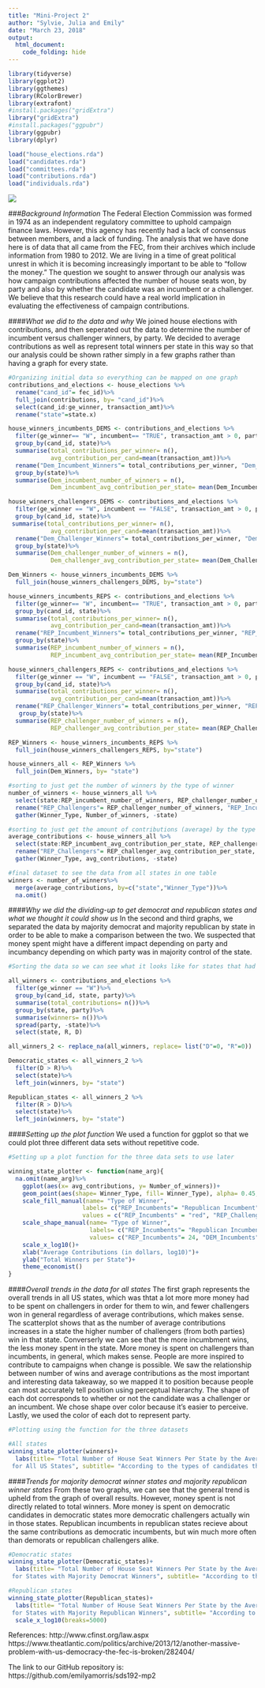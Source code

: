 ```yaml
---
title: "Mini-Project 2"
author: "Sylvie, Julia and Emily"
date: "March 23, 2018"
output: 
  html_document:
    code_folding: hide
---
```

```r
library(tidyverse)
library(ggplot2)
library(ggthemes)
library(RColorBrewer)
library(extrafont)
#install.packages("gridExtra")
library("gridExtra")
#install.packages("ggpubr")
library(ggpubr)
library(dplyr)
```

```r
load("house_elections.rda")
load("candidates.rda")
load("committees.rda")
load("contributions.rda")
load("individuals.rda")
```

![](https://www.occupy.com/sites/default/files/styles/slide_narrow/public/field/image/08superpac1-articlelarge-v2_0.jpg?itok=DObl1z0M)

###*Background Information*
The Federal Election Commission was formed in 1974 as an independent regulatory committee to uphold campaign finance laws. However, this agency has recently had a lack of consensus between members, and a lack of funding. The analysis that we have done here is of data that all came from the FEC, from their archives which include information from 1980 to 2012. We are living in a time of great political unrest in which it is becoming increasingly important to be able to "follow the money." The question we sought to answer through our analysis was how campaign contributions affected the number of house seats won, by party and also by whether the candidate was an incumbent or a challenger. We believe that this research could have a real world implication in evaluating the effectiveness of campaign contributions. 

####*What we did to the data and why*
We joined house elections with contributions, and then seperated out the data to determine the number of incumbent versus challenger winners, by party. We decided to average contributions as well as represent total winners per state in this way so that our analysis could be shown rather simply in a few graphs rather than having a graph for every state. 
```r
#Organizing initial data so everything can be mapped on one graph
contributions_and_elections <- house_elections %>%
  rename("cand_id"= fec_id)%>%
  full_join(contributions, by= "cand_id")%>%
  select(cand_id:ge_winner, transaction_amt)%>%
  rename("state"=state.x)

house_winners_incumbents_DEMS <- contributions_and_elections %>%
  filter(ge_winner== "W", incumbent== "TRUE", transaction_amt > 0, party== "D")%>%
  group_by(cand_id, state)%>%
  summarise(total_contributions_per_winner= n(),
            avg_contribution_per_cand=mean(transaction_amt))%>%
  rename("Dem_Incumbent_Winners"= total_contributions_per_winner, "Dem_Incumbent_Contribution"= avg_contribution_per_cand)%>%
  group_by(state)%>%
  summarise(Dem_incumbent_number_of_winners = n(),
            Dem_incumbent_avg_contribution_per_state= mean(Dem_Incumbent_Contribution))

house_winners_challengers_DEMS <- contributions_and_elections %>%
  filter(ge_winner == "W", incumbent == "FALSE", transaction_amt > 0, party== "D")%>%
  group_by(cand_id, state)%>%
 summarise(total_contributions_per_winner= n(),
            avg_contribution_per_cand=mean(transaction_amt))%>%
  rename("Dem_Challenger_Winners"= total_contributions_per_winner, "Dem_Challenger_Contributions"= avg_contribution_per_cand)%>%
  group_by(state)%>%
  summarise(Dem_challenger_number_of_winners = n(),
            Dem_challenger_avg_contribution_per_state= mean(Dem_Challenger_Contributions))

Dem_Winners <- house_winners_incumbents_DEMS %>%
  full_join(house_winners_challengers_DEMS, by="state")

house_winners_incumbents_REPS <- contributions_and_elections %>%
  filter(ge_winner== "W", incumbent== "TRUE", transaction_amt > 0, party== "R")%>%
  group_by(cand_id, state)%>%
  summarise(total_contributions_per_winner= n(),
            avg_contribution_per_cand=mean(transaction_amt))%>%
  rename("REP_Incumbent_Winners"= total_contributions_per_winner, "REP_Incumbent_Contribution"= avg_contribution_per_cand)%>%
  group_by(state)%>%
  summarise(REP_incumbent_number_of_winners = n(),
            REP_incumbent_avg_contribution_per_state= mean(REP_Incumbent_Contribution))

house_winners_challengers_REPS <- contributions_and_elections %>%
  filter(ge_winner == "W", incumbent == "FALSE", transaction_amt > 0, party== "R")%>%
  group_by(cand_id, state)%>%
  summarise(total_contributions_per_winner= n(),
            avg_contribution_per_cand=mean(transaction_amt))%>%
  rename("REP_Challenger_Winners"= total_contributions_per_winner, "REP_Challenger_Contribution"= avg_contribution_per_cand)%>%
   group_by(state)%>%
  summarise(REP_challenger_number_of_winners = n(),
            REP_challenger_avg_contribution_per_state= mean(REP_Challenger_Contribution))

REP_Winners <- house_winners_incumbents_REPS %>%
  full_join(house_winners_challengers_REPS, by="state")

house_winners_all <- REP_Winners %>%
  full_join(Dem_Winners, by= "state")
```

```r
#sorting to just get the number of winners by the type of winner
number_of_winners <- house_winners_all %>%
  select(state:REP_incumbent_number_of_winners, REP_challenger_number_of_winners, Dem_incumbent_number_of_winners, Dem_challenger_number_of_winners)%>%
  rename("REP_Challengers"= REP_challenger_number_of_winners, "REP_Incumbents"= REP_incumbent_number_of_winners,"DEM_Challengers"= Dem_challenger_number_of_winners, "DEM_Incumbents"= Dem_incumbent_number_of_winners)%>%
  gather(Winner_Type, Number_of_winners, -state)
```

```r
#sorting to just get the amount of contributions (average) by the type of winner
average_contributions <- house_winners_all %>%
  select(state:REP_incumbent_avg_contribution_per_state, REP_challenger_avg_contribution_per_state, Dem_incumbent_avg_contribution_per_state, Dem_challenger_avg_contribution_per_state)%>%
  rename("REP_Challengers"= REP_challenger_avg_contribution_per_state, "REP_Incumbents"= REP_incumbent_avg_contribution_per_state,"DEM_Challengers"= Dem_challenger_avg_contribution_per_state, "DEM_Incumbents"= Dem_incumbent_avg_contribution_per_state)%>%
  gather(Winner_Type, avg_contributions, -state)
```

```r
#final dataset to see the data from all states in one table
winners <- number_of_winners%>%
  merge(average_contributions, by=c("state","Winner_Type"))%>%
  na.omit()
```

####*Why we did the dividing-up to get democrat and republican states and what we thought it could show us*
In the second and third graphs, we separated the data by majority democrat and majority republican by state in order to be able to make a comparison between the two. We suspected that money spent might have a different impact depending on party and incumbancy depending on which party was in majority control of the state. 

```r
#Sorting the data so we can see what it looks like for states that had either more democratic or more republican winners

all_winners <- contributions_and_elections %>%
  filter(ge_winner == "W")%>%
  group_by(cand_id, state, party)%>%
  summarise(total_contributions= n())%>%
  group_by(state, party)%>%
  summarise(winners= n())%>%
  spread(party, -state)%>%
  select(state, R, D)

all_winners_2 <- replace_na(all_winners, replace= list("D"=0, "R"=0))

Democratic_states <- all_winners_2 %>%
  filter(D > R)%>%
  select(state)%>%
  left_join(winners, by= "state")

Republican_states <- all_winners_2 %>%
  filter(R > D)%>%
  select(state)%>%
  left_join(winners, by= "state")
```

####*Setting up the plot function*
We used a function for ggplot so that we could plot three different data sets without repetitive code.
```r
#Setting up a plot function for the three data sets to use later

winning_state_plotter <- function(name_arg){
  na.omit(name_arg)%>%
    ggplot(aes(x= avg_contributions, y= Number_of_winners))+
    geom_point(aes(shape= Winner_Type, fill= Winner_Type), alpha= 0.45, size= 3)+
    scale_fill_manual(name= "Type of Winner", 
                     labels= c("REP_Incumbents"= "Republican Incumbent", "REP_Challengers"="Republican Challengers", "DEM_Incumbents"= "Democratic Incumbents", "DEM_Challengers"="Democratic Challengers", "NA"=" "),
                     values = c("REP_Incumbents" = "red", "REP_Challengers" = "red", "DEM_Incumbents"="darkblue", "DEM_Challengers"= "darkblue"))+
    scale_shape_manual(name= "Type of Winner", 
                       labels= c("REP_Incumbents"= "Republican Incumbent", "REP_Challengers"="Republican Challengers", "DEM_Incumbents"= "Democratic Incumbents", "DEM_Challengers"="Democratic Challengers", "NA"=" "),
                       values= c("REP_Incumbents"= 24, "DEM_Incumbents"=24, "REP_Challengers"= 21, "DEM_Challengers"=21))+
    scale_x_log10()+
    xlab("Average Contributions (in dollars, log10)")+
    ylab("Total Winners per State")+
    theme_economist()
}


```

####*Overall trends in the data for all states*
The first graph represents the overall trends in all US states, which was thtat a lot more more money had to be spent on challengers in order for them to win, and fewer challengers won in general regardless of average contributions, which makes sense. The scatterplot shows that as the number of average contributions increases in a state the higher number of challengers (from both parties) win in that state. Converserly we can see that the more incumbment wins, the less money spent in the state. More money is spent on challengers than incumbents, in general, which makes sense. People are more inspired to contribute to campaigns when change is possible. We saw the relationship between number of wins and average contributions as the most important and interesting data takeaway, so we mapped it to position because people can most accurately tell position using perceptual hierarchy. The shape of each dot corresponds to whether or not the candidate was a challenger or an incumbent. We chose shape over color because it’s easier to perceive. Lastly, we used the color of each dot to represent party. 

```r
#Plotting using the function for the three datasets 

#All states
winning_state_plotter(winners)+
  labs(title= "Total Number of House Seat Winners Per State by the Average Contributions Given in that State 
 for All US States", subtitle= "According to the types of candidates that won")
```

####*Trends for majority democrat winner states and majority republican winner states*
From these two graphs, we can see that the general trend is upheld from the graph of overall results. However, money spent is not directly related to total winners. More money is spent on democratic candidates in democratic states more democratic challengers actually win in those states. Republican incumbents in republican states recieve about the same contributions as democratic incumbents, but win much more often than demorats or republican challengers alike.

```r

#Democratic states
winning_state_plotter(Democratic_states)+
  labs(title= "Total Number of House Seat Winners Per State by the Average Contributions Given in that State 
 for States with Majority Democrat Winners", subtitle= "According to the types of candidates that won")
```

```r

#Republican states
winning_state_plotter(Republican_states)+
  labs(title= "Total Number of House Seat Winners Per State by the Average Contributions Given in that State 
 for States with Majority Republican Winners", subtitle= "According to the types of candidates that won")+
  scale_x_log10(breaks=5000)
```

References: 
http://www.cfinst.org/law.aspx
https://www.theatlantic.com/politics/archive/2013/12/another-massive-problem-with-us-democracy-the-fec-is-broken/282404/

The link to our GitHub repository is: https://github.com/emilyamorris/sds192-mp2
